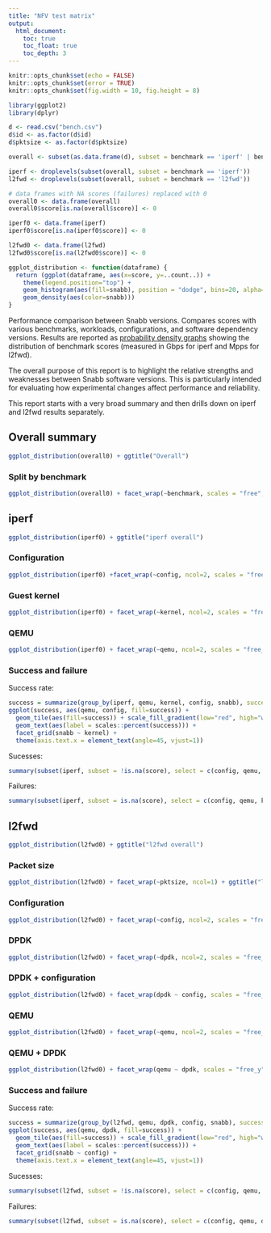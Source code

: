 ```yaml
---
title: "NFV test matrix"
output:
  html_document:
    toc: true
    toc_float: true
    toc_depth: 3
---
```


```r
knitr::opts_chunk$set(echo = FALSE)
knitr::opts_chunk$set(error = TRUE)
knitr::opts_chunk$set(fig.width = 10, fig.height = 8)
```

```r
library(ggplot2)
library(dplyr)
```
```r
d <- read.csv("bench.csv")
d$id <- as.factor(d$id)
d$pktsize <- as.factor(d$pktsize)

overall <- subset(as.data.frame(d), subset = benchmark == 'iperf' | benchmark == 'l2fwd')

iperf <- droplevels(subset(overall, subset = benchmark == 'iperf'))
l2fwd <- droplevels(subset(overall, subset = benchmark == 'l2fwd'))

# data frames with NA scores (failures) replaced with 0
overall0 <- data.frame(overall)
overall0$score[is.na(overall$score)] <- 0

iperf0 <- data.frame(iperf)
iperf0$score[is.na(iperf0$score)] <- 0

l2fwd0 <- data.frame(l2fwd)
l2fwd0$score[is.na(l2fwd0$score)] <- 0

ggplot_distribution <- function(dataframe) {
  return (ggplot(dataframe, aes(x=score, y=..count..)) +
    theme(legend.position="top") +
    geom_histogram(aes(fill=snabb), position = "dodge", bins=20, alpha=0.5) +
    geom_density(aes(color=snabb)))
}


```

Performance comparison between Snabb versions. Compares scores with various benchmarks, workloads, configurations, and software dependency versions. Results are reported as [probability density graphs](https://en.wikipedia.org/wiki/Probability_density_function) showing the distribution of benchmark scores (measured in Gbps for iperf and Mpps for l2fwd).

The overall purpose of this report is to highlight the relative strengths and weaknesses between Snabb software versions. This is particularly intended for evaluating how experimental changes affect performance and reliability.

This report starts with a very broad summary and then drills down on iperf and l2fwd results separately.

## Overall summary

```r
ggplot_distribution(overall0) + ggtitle("Overall")
```

### Split by benchmark

```r
ggplot_distribution(overall0) + facet_wrap(~benchmark, scales = "free", ncol = 1, shrink = TRUE) + ggtitle("By benchmark")
```

## iperf

```r
ggplot_distribution(iperf0) + ggtitle("iperf overall")
```

### Configuration

```r
ggplot_distribution(iperf0) +facet_wrap(~config, ncol=2, scales = "free_y", shrink = TRUE) + ggtitle("iperf by configuration")
```

### Guest kernel

```r
ggplot_distribution(iperf0) + facet_wrap(~kernel, ncol=2, scales = "free_y", shrink = TRUE) + ggtitle("iperf by guest kernel")
```

### QEMU

```r
ggplot_distribution(iperf0) + facet_wrap(~qemu, ncol=2, scales = "free_y", shrink = TRUE) + ggtitle("iperf by qemu")
```

### Success and failure

Success rate:

```r
success = summarize(group_by(iperf, qemu, kernel, config, snabb), success = mean(!is.na(score)))
ggplot(success, aes(qemu, config, fill=success)) +
  geom_tile(aes(fill=success)) + scale_fill_gradient(low="red", high="white") +
  geom_text(aes(label = scales::percent(success))) +
  facet_grid(snabb ~ kernel) +
  theme(axis.text.x = element_text(angle=45, vjust=1))
```

Sucesses:

```r
summary(subset(iperf, subset = !is.na(score), select = c(config, qemu, kernel)))
```

Failures:

```r
summary(subset(iperf, subset = is.na(score), select = c(config, qemu, kernel)))
```

## l2fwd

```r
ggplot_distribution(l2fwd0) + ggtitle("l2fwd overall")
```

### Packet size

```r
ggplot_distribution(l2fwd0) + facet_wrap(~pktsize, ncol=1) + ggtitle("l2fwd by packet size")
```

### Configuration

```r
ggplot_distribution(l2fwd0) + facet_wrap(~config, ncol=2, scales = "free_y", shrink = TRUE) + ggtitle("l2fwd by configuration")
```

### DPDK

```r
ggplot_distribution(l2fwd0) + facet_wrap(~dpdk, ncol=2, scales = "free_y", shrink = TRUE) + ggtitle("l2fwd by DPDK")
```

### DPDK + configuration

```r
ggplot_distribution(l2fwd0) + facet_wrap(dpdk ~ config, scales = "free_y", shrink = TRUE) + ggtitle("l2fwd by DPDK and configuration")
```

### QEMU

```r
ggplot_distribution(l2fwd0) + facet_wrap(~qemu, ncol=2, scales = "free_y", shrink = TRUE) + ggtitle("l2fwd by QEMU")
```

### QEMU + DPDK

```r
ggplot_distribution(l2fwd0) + facet_wrap(qemu ~ dpdk, scales = "free_y", shrink = TRUE) + ggtitle("l2fwd by QEMU and DPDK")
```

### Success and failure

Success rate:

```r
success = summarize(group_by(l2fwd, qemu, dpdk, config, snabb), success = mean(!is.na(score)))
ggplot(success, aes(qemu, dpdk, fill=success)) +
  geom_tile(aes(fill=success)) + scale_fill_gradient(low="red", high="white") +
  geom_text(aes(label = scales::percent(success))) +
  facet_grid(snabb ~ config) +
  theme(axis.text.x = element_text(angle=45, vjust=1))
```

Sucesses:

```r
summary(subset(l2fwd, subset = !is.na(score), select = c(config, qemu, dpdk, snabb, pktsize)))
```

Failures:

```r
summary(subset(l2fwd, subset = is.na(score), select = c(config, qemu, dpdk, snabb, pktsize)))
```
